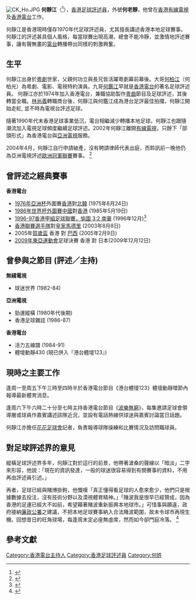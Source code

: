 [[File:CK_Ho.JPG|thumb]]
'''何靜江'''（{{bd|1944年|4月23日|catIDx=Ho, C.K}}<ref>{{cite web | title=RTHK DJ Profiles | url=http://www.rthk.org.hk/home/djprofiles/r1/r1_hock.htm | accessdate=2013-04-01 | archive-date=2013-02-17 | archive-url=https://web.archive.org/web/20130217174941/http://www.rthk.org.hk/home/djprofiles/r1/r1_hock.htm | dead-url=no }}</ref>），[[香港|香港]][[足球評述員|足球評述員]]，外號'''何老靜'''，他曾在[[香港有線電視|香港有線電視]]及[[香港電台|香港電台]]工作。

何靜江是香港現時僅存1970年代足球評述員，尤其擅長講述香港本地足球賽事。何靜江的評述甚具個人風格，每當球賽出現高潮，總會不能冷靜，並激情地評述賽事，讓有聲無畫的[[電台|電台]]轉播帶出同樣的刺激興奮。

==生平==
何靜江出身於[[粵劇|粵劇]]世家，父親何功立與長兄皆活躍粵劇幕前幕後。大哥[[何柏江|何柏江]]（何柏光）為粵劇、電影、電視特約演員。九哥[[何鑑江|何鑑江]]早就是[[香港電台|香港電台]]的著名足球評述員。 何靜江亦於1974年加入香港電台，兼職協助製作[[粵曲|粵曲]]節目及足球評述，其後轉當全職。[[林尚義|林尚義]]轉職商台後，何靜江與何鑑江成為港台足評最佳拍擋，何靜江開始走紅, 並不時為電視台評述足球。

隨著1990年代末香港足球事業低沉，電台相繼減少轉播本地足球。何靜江也跟隨潮流加入電視足球頻度繼續足球評述。2002年何靜江離開[[香港有線電視|有線電視]]，只餘下「部頭形式」為香港電台與[[亞洲電視|亞洲電視]]服務。

2004年4月，何靜江自行申請破產，沒有聘請律師代表出庭，而聆訊前一晚他仍為亞洲電視評述[[歐洲冠軍聯賽|歐洲冠軍聯賽]]賽事。
<ref>{{cite web| title=《星島日報》 何靜江申請破產  |url=http://www.singtao.com/archive/fullstory.asp?andor=or&year1=2004&month1=04&day1=08&year2=2004&month2=04&day2=08&category=all&id=20040408a10&keyword1=&keyword2=
|date=2004年4月8日| accessdate = 2009年7月26日}}</ref>

==曾評述之經典賽事==
'''香港電台'''
*[[1976年亞洲杯|1976年亞洲杯]]外圍賽[[香港足球代表隊|香港]]對[[朝鮮國家足球隊|北韓]] (1975年6月24日)
*[[1986年世界杯外圍賽|1986年世界杯外圍賽]][[中國國家足球隊|中國]]對[[香港足球代表隊|香港]] (1985年5月19日)
*[https://www.youtube.com/watch?v=d5Cs5bYXtjY 1996-97[[香港甲組足球聯賽|香港甲組足球聯賽]]，愉園 3:2 南華] {{Wayback|url=https://www.youtube.com/watch?v=d5Cs5bYXtjY |date=20190312210958 }} (1996年12月)<ref>{{youtube|d5Cs5bYXtjY|何靜江：96-97香港甲組足球聯賽，愉園 3:2 南華 [1996年12月]［外援 Perkins柏堅斯、Martin馬田］ }}</ref>
*[[香港聯賽選手隊|香港聯賽選手隊]]對[[皇家馬德里|皇家馬德里]] (2003年8月8日)
*2005年[[賀歲盃|賀歲盃]] 香港 對 [[巴西國家足球隊|巴西]] (2005年2月9日)
*[[2009年東亞運動會|2009年東亞運動會]]足球決賽 香港 對 日本(2009年12月12日)

==曾參與之節目 (評述／主持)==
'''無綫電視'''
*球迷世界 (1982-84)
'''亞洲電視'''
*勁運縱橫 (1980年代後期)
*香港足球雜誌 (1986-87)
'''香港電台'''
*活力五線譜 (1984-91)
*體壇動靜430 (現已併入『港台體壇123』)

== 現時之主要工作 ==

逢周一至周五下午三時至四時半於香港電台節目《港台體壇123》體壇動靜環節內報導最新體育消息。

逢周六下午六時二十分至七時主持香港電台節目《[[波樂無窮|波樂無窮]]》，每集邀請足球會領導層或球員作嘉賓講述該隊近況，並設有電話熱線供球迷與嘉賓討論當日話題。

何靜江亦擔任[[花花足球會|花花足球會]]記者，負責報導球隊操練和比賽情況及訪問職球員。

==對足球評述界的意見==
縱橫足球評述界多年，何靜江對於這行的前景，他帶著滄桑的聲線以「暗淡」二字來形容，他說：「現在的資訊發達，一般的球迷很容易得到有關賽事的資料，不用再由評述員引述。」

再者，足球已經與賭博掛鉤，他慨嘆「真正懂得看足球的人愈來愈少，他們只是根據數據去投注，沒有技術分野以及漠視體育精神。」「賭波我是很早已經贊成，因為香港的足運已經大不如前，希望藉著賭波重新振興本地球市。」可惜事與願違，政府接納[[香港廉政公署|廉政公署]]之建議，不把本地足球賽事納入合法賭波範圍，故未令球市再現生機。回想昔日的旺角球場，每逢周末定必座無虛席，然而如今卻門庭冷落。
<ref>{{cite web  | title=樹仁大學新聞與傳播系《仁聞報》 何靜江嘆足球評述沒落！  | url=http://stu.hksyu.edu/~ourvoice/release2005/200505/release200505_03b.htm  | date=2005年5月  | accessdate=2009年7月26日  | archive-date=2016年3月4日  | archive-url=https://web.archive.org/web/20160304190035/http://stu.hksyu.edu/~ourvoice/release2005/200505/release200505_03b.htm  | dead-url=no  }}</ref>

==參考文獻==
{{reflist}}

{{香港電台唱片騎師}}

[[Category:香港電台主持人|Category:香港電台主持人]]
[[Category:香港足球評述員|Category:香港足球評述員]]
[[Category:何姓|Category:何姓]]